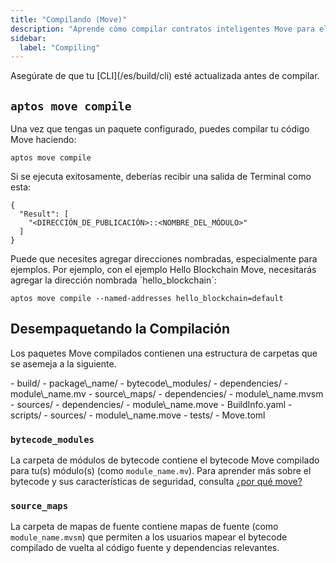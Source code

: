 ```yaml
---
title: "Compilando (Move)"
description: "Aprende cómo compilar contratos inteligentes Move para el desarrollo en la blockchain de Aptos."
sidebar:
  label: "Compiling"
---
```



<Aside type="note">
  Asegúrate de que tu [CLI](/es/build/cli) esté actualizada antes de compilar.
</Aside>

## `aptos move compile`

Una vez que tengas un paquete configurado, puedes compilar tu código Move haciendo:

```shellscript filename="Terminal"
aptos move compile
```

Si se ejecuta exitosamente, deberías recibir una salida de Terminal como esta:

```shellscript filename="Terminal"
{
  "Result": [
    "<DIRECCIÓN_DE_PUBLICACIÓN>::<NOMBRE_DEL_MÓDULO>"
  ]
}
```

<Aside type="note">
  Puede que necesites agregar direcciones nombradas, especialmente para ejemplos. Por ejemplo, con el ejemplo Hello Blockchain Move, necesitarás agregar la dirección nombrada `hello_blockchain`:

  ```shellscript filename="Terminal"
  aptos move compile --named-addresses hello_blockchain=default
  ```
</Aside>

## Desempaquetando la Compilación

Los paquetes Move compilados contienen una estructura de carpetas que se asemeja a la siguiente.

<FileTree>
  - build/
    - package\_name/
      - bytecode\_modules/
        - dependencies/
        - module\_name.mv
      - source\_maps/
        - dependencies/
        - module\_name.mvsm
      - sources/
        - dependencies/
        - module\_name.move
      - BuildInfo.yaml
  - scripts/
  - sources/
    - module\_name.move
  - tests/
  - Move.toml
</FileTree>

### `bytecode_modules`

La carpeta de módulos de bytecode contiene el bytecode Move compilado para tu(s) módulo(s) (como `module_name.mv`).
Para aprender más sobre el bytecode y sus características de seguridad, consulta [¿por qué move?](/es/build/smart-contracts/why-move)

### `source_maps`

La carpeta de mapas de fuente contiene mapas de fuente (como `module_name.mvsm`) que permiten
a los usuarios mapear el bytecode compilado de vuelta al código fuente y dependencias relevantes.
